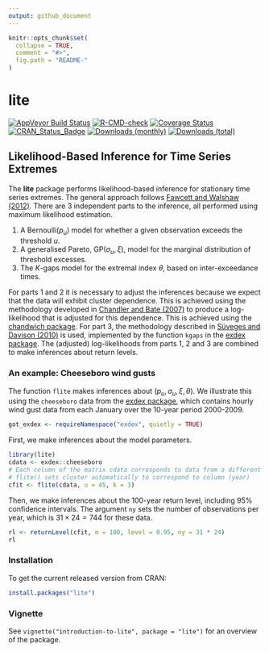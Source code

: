 ```yaml
---
output: github_document
---
```


<!-- README.md is generated from README.Rmd. Please edit that file -->

```r
knitr::opts_chunk$set(
  collapse = TRUE,
  comment = "#>",
  fig.path = "README-"
)
```

# lite

[![AppVeyor Build Status](https://ci.appveyor.com/api/projects/status/github/paulnorthrop/lite?branch=main&svg=true)](https://ci.appveyor.com/project/paulnorthrop/lite)
[![R-CMD-check](https://github.com/paulnorthrop/lite/actions/workflows/R-CMD-check.yaml/badge.svg)](https://github.com/paulnorthrop/lite/actions/workflows/R-CMD-check.yaml)
[![Coverage Status](https://codecov.io/github/paulnorthrop/lite/coverage.svg?branch=main)](https://codecov.io/github/paulnorthrop/lite?branch=main)
[![CRAN_Status_Badge](https://www.r-pkg.org/badges/version/lite)](https://cran.r-project.org/package=lite)
[![Downloads (monthly)](https://cranlogs.r-pkg.org/badges/lite?color=brightgreen)](https://cran.r-project.org/package=lite)
[![Downloads (total)](https://cranlogs.r-pkg.org/badges/grand-total/lite?color=brightgreen)](https://cran.r-project.org/package=lite)

## Likelihood-Based Inference for Time Series Extremes

The **lite** package performs likelihood-based inference for stationary time series extremes.  The general approach follows [Fawcett and Walshaw (2012)](https://doi.org/10.1002/env.2133). There are 3 independent parts to the inference, all performed using maximum likelihood estimation.

1. A Bernoulli($p_u$) model for whether a given observation exceeds the threshold $u$.
2. A generalised Pareto, GP($\sigma_u, \xi$), model for the marginal distribution of threshold excesses.
3. The $K$-gaps model for the extremal index $\theta$, based on inter-exceedance times.

For parts 1 and 2 it is necessary to adjust the inferences because we expect that the data will exhibit cluster dependence.  This is achieved using the methodology developed in [Chandler and Bate (2007)](https://doi.org/10.1093/biomet/asm015) to produce a log-likelihood that is adjusted for this dependence.  This is achieved using the [chandwich package](https://cran.r-project.org/package=chandwich). For part 3, the methodology described in [Süveges and Davison (2010)](https://doi.org/10.1214/09-AOAS292) is used, implemented by the function `kgaps` in the [exdex package](https://cran.r-project.org/package=exdex).  The (adjusted) log-likelihoods from parts 1, 2 and 3 are combined to make inferences about return levels.

### An example: Cheeseboro wind gusts

The function `flite` makes inferences about $(p_u, \sigma_u, \xi, \theta)$.  We illustrate this using the `cheeseboro` data from the [exdex package](https://cran.r-project.org/package=exdex), which contains hourly wind gust data from each January over the 10-year period 2000-2009.

```r
got_exdex <- requireNamespace("exdex", quietly = TRUE)
```

First, we make inferences about the model parameters.

```r
library(lite)
cdata <- exdex::cheeseboro
# Each column of the matrix cdata corresponds to data from a different year
# flite() sets cluster automatically to correspond to column (year)
cfit <- flite(cdata, u = 45, k = 3)
```

Then, we make inferences about the 100-year return level, including 95\% confidence intervals.  The argument `ny` sets the number of observations per year, which is $31 \times 24 = 744$ for these data.

```r
rl <- returnLevel(cfit, m = 100, level = 0.95, ny = 31 * 24)
rl
```

### Installation

To get the current released version from CRAN:

```r
install.packages("lite")
```

### Vignette

See `vignette("introduction-to-lite", package = "lite")` for an overview of the package.
